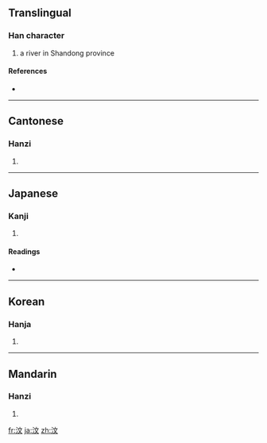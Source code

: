 ==Translingual==

===Han character===
{{Han char|rn=85|rad=水|as=04|sn=7|four=3014<sub>0</sub>|canj=水卜大 (EYK)}}

# a river in Shandong province

====References====
* {{Han ref|kx=0608.080|dkj=17168|dj=1001.120|hdz=31572.010|uh=6C76|ud=27766|bh=A85A|bd=43098}}

----

==Cantonese==

===Hanzi===
{{yue-hanzi|jyut=|y=man6}}

# {{defn|Cantonese|sort=水04}}

----

==Japanese==

===Kanji===
{{ja-kanji|grade=|rs=水04}}

# {{defn|Japanese|sort=水04}}

====Readings====
* {{ja-readings|on=[[ぶん]] (bun), [[もん]] (mon)|kun=}}

----

==Korean==

===Hanja===
{{ko-hanja|hangeul=문|eumhun=|rv=mun|mr=mun|y=mun}}

# {{defn|Korean|sort=水04}}

----

==Mandarin==

===Hanzi===
{{cmn-hanzi|pin=[[wèn]] ([[wen4]])|wg=wen<sup>4</sup>}}

# {{defn|Mandarin|sort=水04}}

[[fr:汶]]
[[ja:汶]]
[[zh:汶]]